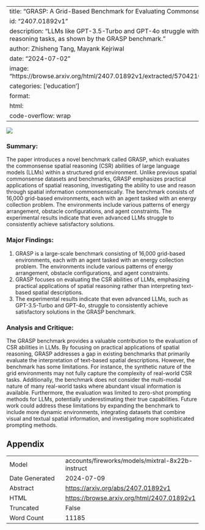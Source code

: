 
---
title: "GRASP: A Grid-Based Benchmark for Evaluating Commonsense Spatial Reasoning"
id: "2407.01892v1"
description: "LLMs like GPT-3.5-Turbo and GPT-4o struggle with satisfactory solutions in spatial reasoning tasks, as shown by the GRASP benchmark."
author: Zhisheng Tang, Mayank Kejriwal
date: "2024-07-02"
image: "https://browse.arxiv.org/html/2407.01892v1/extracted/5704210/benchmark_construction.png"
categories: ['education']
format:
  html:
    code-overflow: wrap
---

![](https://browse.arxiv.org/html/2407.01892v1/extracted/5704210/benchmark_construction.png)

### Summary:

The paper introduces a novel benchmark called GRASP, which evaluates the commonsense spatial reasoning (CSR) abilities of large language models (LLMs) within a structured grid environment. Unlike previous spatial commonsense datasets and benchmarks, GRASP emphasizes practical applications of spatial reasoning, investigating the ability to use and reason through spatial information commonsensically. The benchmark consists of 16,000 grid-based environments, each with an agent tasked with an energy collection problem. The environments include various patterns of energy arrangement, obstacle configurations, and agent constraints. The experimental results indicate that even advanced LLMs struggle to consistently achieve satisfactory solutions.

### Major Findings:

1. GRASP is a large-scale benchmark consisting of 16,000 grid-based environments, each with an agent tasked with an energy collection problem. The environments include various patterns of energy arrangement, obstacle configurations, and agent constraints.
2. GRASP focuses on evaluating the CSR abilities of LLMs, emphasizing practical applications of spatial reasoning rather than interpreting text-based spatial descriptions.
3. The experimental results indicate that even advanced LLMs, such as GPT-3.5-Turbo and GPT-4o, struggle to consistently achieve satisfactory solutions in the GRASP benchmark.

### Analysis and Critique:

The GRASP benchmark provides a valuable contribution to the evaluation of CSR abilities in LLMs. By focusing on practical applications of spatial reasoning, GRASP addresses a gap in existing benchmarks that primarily evaluate the interpretation of text-based spatial descriptions. However, the benchmark has some limitations. For instance, the synthetic nature of the grid environments may not fully capture the complexity of real-world CSR tasks. Additionally, the benchmark does not consider the multi-modal nature of many real-world tasks where abundant visual information is available. Furthermore, the evaluation was limited to zero-shot prompting methods for LLMs, potentially underestimating their true capabilities. Future work could address these limitations by expanding the benchmark to include more dynamic environments, integrating datasets that combine visual and textual spatial information, and investigating more sophisticated prompting methods.

## Appendix

|          |          |
|----------|----------|
| Model     | accounts/fireworks/models/mixtral-8x22b-instruct       |
| Date Generated     | 2024-07-09       |
| Abstract | [https://arxiv.org/abs/2407.01892v1](https://arxiv.org/abs/2407.01892v1)        |
| HTML     | [https://browse.arxiv.org/html/2407.01892v1](https://browse.arxiv.org/html/2407.01892v1)       |
| Truncated       | False       |
| Word Count       | 11185       |